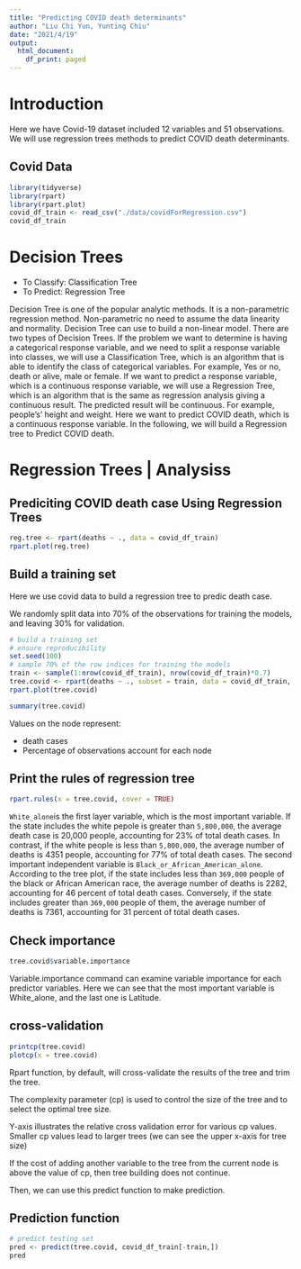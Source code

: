 ```yaml
---
title: "Predicting COVID death determinants"
author: "Liu Chi Yun, Yunting Chiu"
date: "2021/4/19"
output:
  html_document:
    df_print: paged
---
```


# Introduction

Here we have Covid-19 dataset included 12 variables and 51 observations. We will use regression trees methods to predict COVID death determinants.

## Covid Data
```r
library(tidyverse)
library(rpart)
library(rpart.plot)
covid_df_train <- read_csv("./data/covidForRegression.csv")
covid_df_train
```

# Decision Trees 

* To Classify: Classification Tree
* To Predict: Regression Tree

Decision Tree is one of the popular analytic methods. It is a non-parametric regression method. Non-parametric no need to assume the data linearity and normality. Decision Tree can use to build a non-linear model. There are two types of Decision Trees. If the problem we want to determine is having a categorical response variable, and we need to split a response variable into classes, we will use a Classification Tree, which is an algorithm that is able to identify the class of categorical variables. For example, Yes or no, death or alive, male or female. If we want to predict a response variable, which is a continuous response variable, we will use a Regression Tree, which is an algorithm that is the same as regression analysis giving a continuous result. The predicted result will be continuous. For example, people's' height and weight. Here we want to predict COVID death, which is a continuous response variable. In the following, we will build a Regression tree to Predict COVID death.


# Regression Trees | Analysiss


## Prediciting COVID death case Using Regression Trees

```r
reg.tree <- rpart(deaths ~ ., data = covid_df_train)
rpart.plot(reg.tree)
```


## Build a training set 

Here  we use covid data to build a regression tree to predic death case.

We randomly split data into 70% of the observations for training the models, and leaving 30% for validation.

```r
# build a training set 
# ensure reproducibility
set.seed(100)
# sample 70% of the row indices for training the models
train <- sample(1:nrow(covid_df_train), nrow(covid_df_train)*0.7) 
tree.covid <- rpart(deaths ~ ., subset = train, data = covid_df_train, method = "anova")
rpart.plot(tree.covid)
```

```r
summary(tree.covid)
```

Values on the node represent:

* death cases
* Percentage of observations account for each node


## Print the rules of regression tree 
```r
rpart.rules(x = tree.covid, cover = TRUE)
```

`White_alone`is the first layer variable, which is the most important variable. If the state includes the white pepole is greater than `5,800,000`, the average death case is 20,000 people, accounting for 23% of total death cases. In contrast, if the white people is less than `5,800,000`,  the average number of deaths is 4351 people, accounting for 77% of total death cases. The second important independent variable is `Black_or_African_American_alone`. According to the tree plot, if the state includes less than `369,000` people of the black or African American race, the average number of deaths is 2282, accounting for 46 percent of total death cases. Conversely, if the state includes greater than `369,000` people of them, the average number of deaths is 7361, accounting for 31 percent of total death cases.

## Check importance

```r
tree.covid$variable.importance
```

Variable.importance command can examine variable importance for each predictor variables. Here we can see that the most important variable is White_alone, and the last one is Latitude.

## cross-validation

```r
printcp(tree.covid)
plotcp(x = tree.covid)
```

Rpart function, by default, will cross-validate the results of the tree and trim the tree.

The complexity parameter (cp) is used to control the size of the tree and to select the optimal tree size.

Y-axis illustrates the relative cross validation error  for various cp values. Smaller cp values lead to larger trees (we can see the upper x-axis for tree size)


If the cost of adding another variable to the tree from the current node is above the value of cp, then tree building does not continue.

Then, we can use this predict function to make prediction. 

## Prediction function 
```r
# predict testing set
pred <- predict(tree.covid, covid_df_train[-train,])
pred
```
 




















